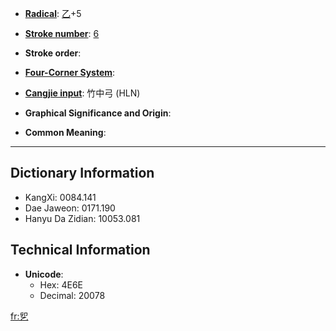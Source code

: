 * '''[[Wiktionary:Chinese radical index| Radical]]''': [[Wiktionary:Chinese radical index 乙|乙]]+5

* '''[[Wiktionary:Chinese total strokes index|Stroke number]]''': [[Wiktionary:Chinese total strokes index 6|6]]

* '''Stroke order''': 

* '''[[Wiktionary:Chinese four corner index|Four-Corner System]]''': 

* '''[[Wiktionary:Chinese Cangjie index|Cangjie input]]''': 竹中弓 (HLN)

* '''Graphical Significance and Origin''': 

* '''Common Meaning''': 

----

== Dictionary Information ==

* KangXi: 0084.141
* Dae Jaweon: 0171.190
* Hanyu Da Zidian: 10053.081

== Technical Information ==

* '''Unicode''':
** Hex: 4E6E
** Decimal: 20078

[[fr:乮]]